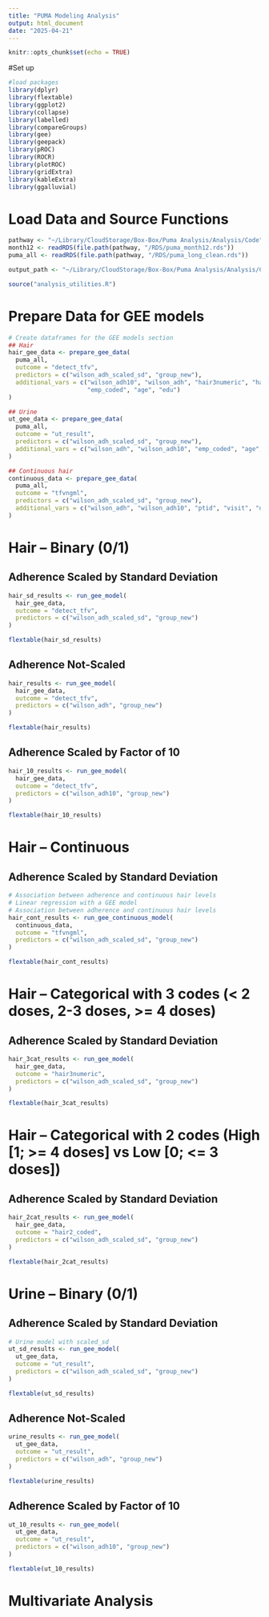 ```yaml
---
title: "PUMA Modeling Analysis"
output: html_document
date: "2025-04-21"
---
```


```r
knitr::opts_chunk$set(echo = TRUE)
```

#Set up
```r
#load packages
library(dplyr)
library(flextable)
library(ggplot2)
library(collapse)
library(labelled)
library(compareGroups)
library(gee)
library(geepack)
library(pROC)
library(ROCR)
library(plotROC)
library(gridExtra)
library(kableExtra)
library(ggalluvial)
```

# Load Data and Source Functions
```r
pathway <- "~/Library/CloudStorage/Box-Box/Puma Analysis/Analysis/Code"
month12 <- readRDS(file.path(pathway, "/RDS/puma_month12.rds"))
puma_all <- readRDS(file.path(pathway, "/RDS/puma_long_clean.rds"))

output_path <- "~/Library/CloudStorage/Box-Box/Puma Analysis/Analysis/Code/Output"

source("analysis_utilities.R")
```

# Prepare Data for GEE models
```r
# Create dataframes for the GEE models section
## Hair
hair_gee_data <- prepare_gee_data(
  puma_all, 
  outcome = "detect_tfv", 
  predictors = c("wilson_adh_scaled_sd", "group_new"),
  additional_vars = c("wilson_adh10", "wilson_adh", "hair3numeric", "hair2_coded",
                      "emp_coded", "age", "edu")
)

## Urine
ut_gee_data <- prepare_gee_data(
  puma_all, 
  outcome = "ut_result", 
  predictors = c("wilson_adh_scaled_sd", "group_new"),
  additional_vars = c("wilson_adh", "wilson_adh10", "emp_coded", "age", "edu")
)

## Continuous hair
continuous_data <- prepare_gee_data(
  puma_all, 
  outcome = "tfvngml", 
  predictors = c("wilson_adh_scaled_sd", "group_new"),
  additional_vars = c("wilson_adh", "wilson_adh10", "ptid", "visit", "detect_tfv")
)
```

# Hair -- Binary (0/1)
## Adherence Scaled by Standard Deviation
```r
hair_sd_results <- run_gee_model(
  hair_gee_data,
  outcome = "detect_tfv",
  predictors = c("wilson_adh_scaled_sd", "group_new")
)

flextable(hair_sd_results)
```

## Adherence Not-Scaled
```r
hair_results <- run_gee_model(
  hair_gee_data,
  outcome = "detect_tfv",
  predictors = c("wilson_adh", "group_new")
)

flextable(hair_results)
```

## Adherence Scaled by Factor of 10
```r
hair_10_results <- run_gee_model(
  hair_gee_data,
  outcome = "detect_tfv",
  predictors = c("wilson_adh10", "group_new")
)

flextable(hair_10_results)
```

# Hair -- Continuous
## Adherence Scaled by Standard Deviation
```r
# Association between adherence and continuous hair levels
# Linear regression with a GEE model 
# Association between adherence and continuous hair levels
hair_cont_results <- run_gee_continuous_model(
  continuous_data,
  outcome = "tfvngml",
  predictors = c("wilson_adh_scaled_sd", "group_new")
)

flextable(hair_cont_results)

```

# Hair -- Categorical with 3 codes (< 2 doses, 2-3 doses, >= 4 doses)
## Adherence Scaled by Standard Deviation
```r
hair_3cat_results <- run_gee_model(
  hair_gee_data,
  outcome = "hair3numeric",
  predictors = c("wilson_adh_scaled_sd", "group_new")
)

flextable(hair_3cat_results)
```

# Hair -- Categorical with 2 codes (High [1; >= 4 doses] vs Low [0; <= 3 doses])
## Adherence Scaled by Standard Deviation
```r
hair_2cat_results <- run_gee_model(
  hair_gee_data,
  outcome = "hair2_coded",
  predictors = c("wilson_adh_scaled_sd", "group_new")
)

flextable(hair_2cat_results)
```

# Urine -- Binary (0/1)
## Adherence Scaled by Standard Deviation
```r
# Urine model with scaled_sd
ut_sd_results <- run_gee_model(
  ut_gee_data,
  outcome = "ut_result",
  predictors = c("wilson_adh_scaled_sd", "group_new")
)

flextable(ut_sd_results)
```

## Adherence Not-Scaled
```r
urine_results <- run_gee_model(
  ut_gee_data,
  outcome = "ut_result",
  predictors = c("wilson_adh", "group_new")
)

flextable(urine_results)
```

## Adherence Scaled by Factor of 10
```r
ut_10_results <- run_gee_model(
  ut_gee_data,
  outcome = "ut_result",
  predictors = c("wilson_adh10", "group_new")
)

flextable(ut_10_results)
```

# Multivariate Analysis

```r

```

